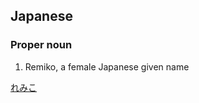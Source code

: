 ==Japanese==
{{ja-kanjitab|玲|実|子}}

===Proper noun===
{{ja-pos|proper|れみこ}}
# Remiko, a female Japanese given name

[[Category:Japanese female given names|れみこ]]
